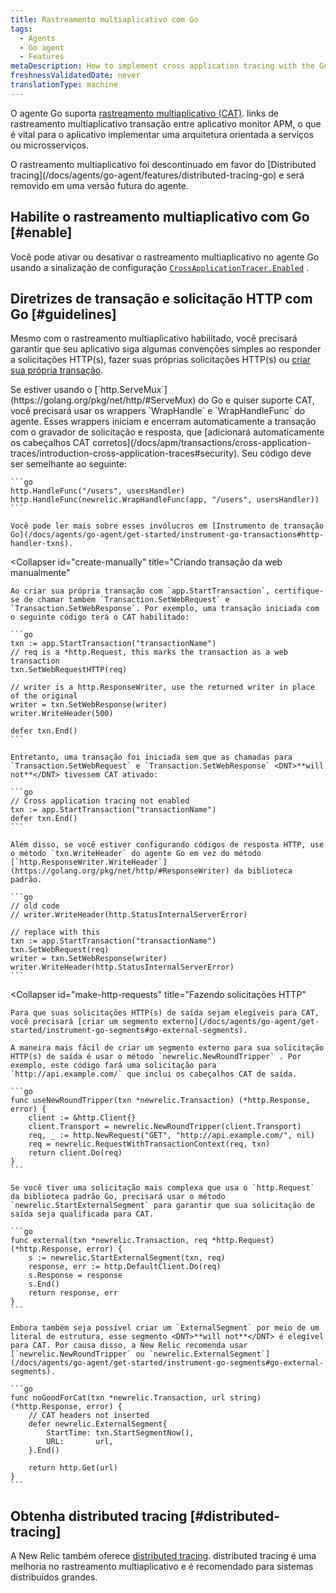 ```yaml
---
title: Rastreamento multiaplicativo com Go
tags:
  - Agents
  - Go agent
  - Features
metaDescription: How to implement cross application tracing with the Go agent in order to connect transactions across APM-monitored apps.
freshnessValidatedDate: never
translationType: machine
---
```


O agente Go suporta [rastreamento multiaplicativo (CAT)](/docs/apm/transactions/cross-application-traces/introduction-cross-application-traces). links de rastreamento multiaplicativo transação entre aplicativo monitor APM, o que é vital para o aplicativo implementar uma arquitetura orientada a serviços ou microsserviços.

<Callout variant="important">
  O rastreamento multiaplicativo foi descontinuado em favor do [Distributed tracing](/docs/agents/go-agent/features/distributed-tracing-go) e será removido em uma versão futura do agente.
</Callout>

## Habilite o rastreamento multiaplicativo com Go [#enable]

Você pode ativar ou desativar o rastreamento multiaplicativo no agente Go usando a sinalização de configuração [`CrossApplicationTracer.Enabled`](/docs/agents/go-agent/instrumentation/go-agent-configuration#cross-tracer-enabled) .

## Diretrizes de transação e solicitação HTTP com Go [#guidelines]

Mesmo com o rastreamento multiaplicativo habilitado, você precisará garantir que seu aplicativo siga algumas convenções simples ao responder a solicitações HTTP(s), fazer suas próprias solicitações HTTP(s) ou [criar sua própria transação](/docs/agents/go-agent/get-started/instrument-go-transactions).

<CollapserGroup>
  <Collapser
    id="create-transactions"
    title="Creating transactions via http.ServeMux"
  >
    Se estiver usando o [`http.ServeMux`](https://golang.org/pkg/net/http/#ServeMux) do Go e quiser suporte CAT, você precisará usar os wrappers `WrapHandle` e `WrapHandleFunc` do agente. Esses wrappers iniciam e encerram automaticamente a transação com o gravador de solicitação e resposta, que [adicionará automaticamente os cabeçalhos CAT corretos](/docs/apm/transactions/cross-application-traces/introduction-cross-application-traces#security). Seu código deve ser semelhante ao seguinte:

    ```go
    http.HandleFunc("/users", usersHandler)
    http.HandleFunc(newrelic.WrapHandleFunc(app, "/users", usersHandler))
    ```

    Você pode ler mais sobre esses invólucros em [Instrumento de transação Go](/docs/agents/go-agent/get-started/instrument-go-transactions#http-handler-txns).
  </Collapser>

  <Collapser
    id="create-manually"
    title="Criando transação da web manualmente"
  >
    Ao criar sua própria transação com `app.StartTransaction`, certifique-se de chamar também `Transaction.SetWebRequest` e `Transaction.SetWebResponse`. Por exemplo, uma transação iniciada com o seguinte código terá o CAT habilitado:

    ```go
    txn := app.StartTransaction("transactionName")
    // req is a *http.Request, this marks the transaction as a web transaction
    txn.SetWebRequestHTTP(req)

    // writer is a http.ResponseWriter, use the returned writer in place of the original
    writer = txn.SetWebResponse(writer)
    writer.WriteHeader(500)

    defer txn.End()
    ```

    Entretanto, uma transação foi iniciada sem que as chamadas para `Transaction.SetWebRequest` e `Transaction.SetWebResponse` <DNT>**will not**</DNT> tivessem CAT ativado:

    ```go
    // Cross application tracing not enabled
    txn := app.StartTransaction("transactionName")
    defer txn.End()
    ```

    Além disso, se você estiver configurando códigos de resposta HTTP, use o método `txn.WriteHeader` do agente Go em vez do método [`http.ResponseWriter.WriteHeader`](https://golang.org/pkg/net/http/#ResponseWriter) da biblioteca padrão.

    ```go
    // old code
    // writer.WriteHeader(http.StatusInternalServerError)

    // replace with this
    txn := app.StartTransaction("transactionName")
    txn.SetWebRequest(req)
    writer = txn.SetWebResponse(writer)
    writer.WriteHeader(http.StatusInternalServerError)
    ```
  </Collapser>

  <Collapser
    id="make-http-requests"
    title="Fazendo solicitações HTTP"
  >
    Para que suas solicitações HTTP(s) de saída sejam elegíveis para CAT, você precisará [criar um segmento externo](/docs/agents/go-agent/get-started/instrument-go-segments#go-external-segments).

    A maneira mais fácil de criar um segmento externo para sua solicitação HTTP(s) de saída é usar o método `newrelic.NewRoundTripper` . Por exemplo, este código fará uma solicitação para `http://api.example.com/` que inclui os cabeçalhos CAT de saída.

    ```go
    func useNewRoundTripper(txn *newrelic.Transaction) (*http.Response, error) {
        client := &http.Client{}
        client.Transport = newrelic.NewRoundTripper(client.Transport)
        req, _ := http.NewRequest("GET", "http://api.example.com/", nil)
        req = newrelic.RequestWithTransactionContext(req, txn)
        return client.Do(req)
    }
    ```

    Se você tiver uma solicitação mais complexa que usa o `http.Request` da biblioteca padrão Go, precisará usar o método `newrelic.StartExternalSegment` para garantir que sua solicitação de saída seja qualificada para CAT.

    ```go
    func external(txn *newrelic.Transaction, req *http.Request) (*http.Response, error) {
        s := newrelic.StartExternalSegment(txn, req)
        response, err := http.DefaultClient.Do(req)
        s.Response = response
        s.End()
        return response, err
    }
    ```

    Embora também seja possível criar um `ExternalSegment` por meio de um literal de estrutura, esse segmento <DNT>**will not**</DNT> é elegível para CAT. Por causa disso, a New Relic recomenda usar [`newrelic.NewRoundTripper` ou `newrelic.ExternalSegment`](/docs/agents/go-agent/get-started/instrument-go-segments#go-external-segments).

    ```go
    func noGoodForCat(txn *newrelic.Transaction, url string) (*http.Response, error) {
        // CAT headers not inserted
        defer newrelic.ExternalSegment{
            StartTime: txn.StartSegmentNow(),
            URL:       url,
        }.End()

        return http.Get(url)
    }
    ```
  </Collapser>
</CollapserGroup>

## Obtenha distributed tracing [#distributed-tracing]

A New Relic também oferece [distributed tracing](/docs/apm/distributed-tracing/getting-started/introduction-distributed-tracing). distributed tracing é uma melhoria no rastreamento multiaplicativo e é recomendado para sistemas distribuídos grandes.
